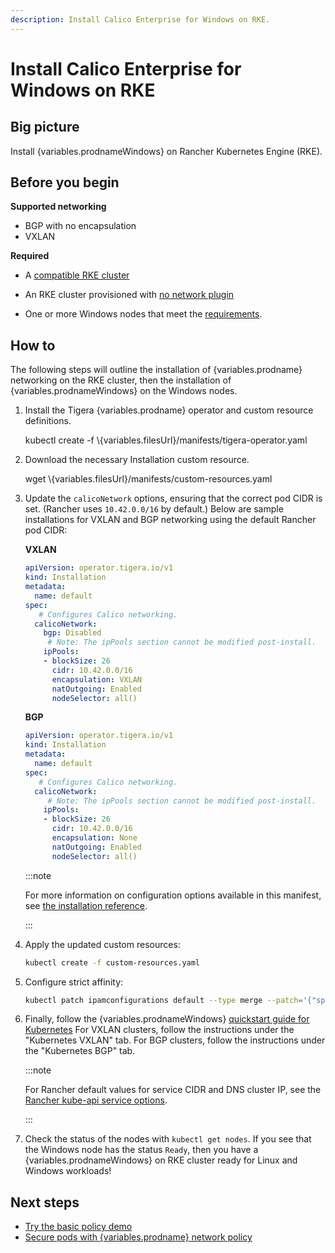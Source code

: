 ```yaml
---
description: Install Calico Enterprise for Windows on RKE.
---
```



# Install Calico Enterprise for Windows on RKE

## Big picture

Install {variables.prodnameWindows} on Rancher Kubernetes Engine (RKE).

## Before you begin

**Supported networking**

- BGP with no encapsulation
- VXLAN

**Required**

- A [compatible RKE cluster](../../../compatibility.mdx#rke)

- An RKE cluster provisioned with [no network plugin](https://rancher.com/docs/rke/latest/en/config-options/add-ons/network-plugins#disabling-deployment-of-a-network-plug-in)

- One or more Windows nodes that meet the [requirements](requirements.mdx).

## How to

The following steps will outline the installation of {variables.prodname} networking on the RKE cluster, then the installation of {variables.prodnameWindows} on the Windows nodes.

1. Install the Tigera {variables.prodname} operator and custom resource definitions.

   <CodeBlock language='bash'>
   kubectl create -f \{variables.filesUrl}/manifests/tigera-operator.yaml
   </CodeBlock>

1. Download the necessary Installation custom resource.

   <CodeBlock language='bash'>
   wget \{variables.filesUrl}/manifests/custom-resources.yaml
   </CodeBlock>

1. Update the `calicoNetwork` options, ensuring that the correct pod CIDR is set. (Rancher uses `10.42.0.0/16` by default.)
   Below are sample installations for VXLAN and BGP networking using the default Rancher pod CIDR:

   **VXLAN**

   ```yaml
   apiVersion: operator.tigera.io/v1
   kind: Installation
   metadata:
     name: default
   spec:
      # Configures Calico networking.
     calicoNetwork:
       bgp: Disabled
        # Note: The ipPools section cannot be modified post-install.
       ipPools:
       - blockSize: 26
         cidr: 10.42.0.0/16
         encapsulation: VXLAN
         natOutgoing: Enabled
         nodeSelector: all()
   ```

   **BGP**

   ```yaml
   apiVersion: operator.tigera.io/v1
   kind: Installation
   metadata:
     name: default
   spec:
      # Configures Calico networking.
     calicoNetwork:
        # Note: The ipPools section cannot be modified post-install.
       ipPools:
       - blockSize: 26
         cidr: 10.42.0.0/16
         encapsulation: None
         natOutgoing: Enabled
         nodeSelector: all()
   ```

   :::note

   For more information on configuration options available in this manifest, see [the installation reference](../../../../reference/installation/api.mdx).

   :::

1. Apply the updated custom resources:

   ```bash
   kubectl create -f custom-resources.yaml
   ```

1. Configure strict affinity:

   ```bash
   kubectl patch ipamconfigurations default --type merge --patch='{"spec": {"strictAffinity": true}}'
   ```

1. Finally, follow the {variables.prodnameWindows} [quickstart guide for Kubernetes](../quickstart.mdx#install-calico-enterprise-for-windows-manually)
   For VXLAN clusters, follow the instructions under the "Kubernetes VXLAN" tab. For BGP clusters, follow the instructions under the "Kubernetes BGP" tab.

   :::note

   For Rancher default values for service CIDR and DNS cluster IP, see the [Rancher kube-api service options](https://rancher.com/docs/rke/latest/en/config-options/services/#kubernetes-api-server-options).

   :::

1. Check the status of the nodes with `kubectl get nodes`. If you see that the Windows node has the status `Ready`, then you have a {variables.prodnameWindows} on RKE cluster ready for Linux and Windows workloads!

## Next steps

- [Try the basic policy demo](../demo.mdx)
- [Secure pods with {variables.prodname} network policy](../../../../network-policy/beginners/calico-network-policy.mdx)
